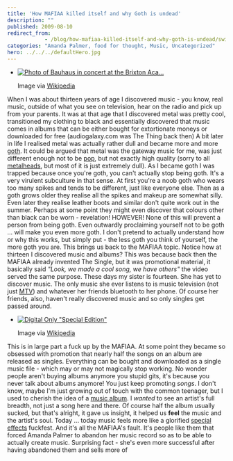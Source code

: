 ```yaml
---
title: 'How MAFIAA killed itself and why Goth is undead'
description: ""
published: 2009-08-10
redirect_from: 
            - /blog/how-mafiaa-killed-itself-and-why-goth-is-undead/swizec/687
categories: "Amanda Palmer, food for thought, Music, Uncategorized"
hero: ../../../defaultHero.jpg
---
```


-   [![Photo of Bauhaus in concert at the Brixton Aca...](http://upload.wikimedia.org/wikipedia/commons/thumb/b/b1/Bauhaus_concert.jpg/300px-Bauhaus_concert.jpg "Photo of Bauhaus in concert at the Brixton Aca...")](http://commons.wikipedia.org/wiki/Image:Bauhaus_concert.jpg)

    Image via [Wikipedia](http://commons.wikipedia.org/wiki/Image:Bauhaus_concert.jpg)

When I was about thirteen years of age I discovered music - you know, real music, outside of what you see on television, hear on the radio and pick up from your parents. It was at that age that I discovered metal was pretty cool, transitioned my clothing to black and essentially discovered that music comes in albums that can be either bought for extortionate moneys or downloaded for free (audiogalaxy.com was The Thing back then) A bit later in life I realised metal was actually rather dull and became more and more [goth](http://en.wikipedia.org/wiki/Goth_subculture "Goth subculture"). It could be argued that metal was the gateway music for me, was just different enough not to be [pop](http://en.wikipedia.org/wiki/Pop_music "Pop music"), but not exactly high quality (sorry to all [metalheads](http://en.wikipedia.org/wiki/Metalhead "Metalhead"), but most of it is just extremely dull). As I became goth I was trapped because once you're goth, you can't actually stop being goth. It's a very virulent subculture in that sense. At first you're a noob goth who wears too many spikes and tends to be different, just like everyone else. Then as a goth grows older they realise all the spikes and makeup are somewhat silly. Even later they realise leather boots and similar don't quite work out in the summer. Perhaps at some point they might even discover that colours other than black can be worn - revelation! HOWEVER! None of this will prevent a person from being goth. Even outwardly proclaiming yourself not to be goth ... will make you even more goth. I don't pretend to actually understand how or why this works, but simply put - the less goth you think of yourself, the more goth you are. This brings us back to the MAFIAA topic. Notice how at thirteen I discovered music and albums? This was because back then the MAFIAA already invented The Single, but it was promotional material, it basically said _"Look, we made a cool song, we have others"_ the video served the same purpose. These days my sister is fourteen. She has yet to discover music. The only music she ever listens to is music television (not just [MTV](http://en.wikipedia.org/wiki/MTV "MTV")) and whatever her friends bluetooth to her phone. Of course her friends, also, haven't really discovered music and so only singles get passed around.

-   [![Digital Only "Special Edition"](http://upload.wikimedia.org/wikipedia/en/thumb/0/0d/WKAP_Amazon_cover.jpg/300px-WKAP_Amazon_cover.jpg 'Digital Only "Special Edition"')](http://en.wikipedia.org/wiki/Image:WKAP_Amazon_cover.jpg)

    Image via [Wikipedia](http://en.wikipedia.org/wiki/Image:WKAP_Amazon_cover.jpg)

This is in large part a fuck up by the MAFIAA. At some point they became so obsessed with promotion that nearly half the songs on an album are released as singles. Everything can be bought and downloaded as a single music file - which may or may not magically stop working. No wonder people aren't buying albums anymore you stupid gits, it's because you never talk about albums anymore! You just keep promoting _songs_. I don't know, maybe I'm just growing out of touch with the common teenager, but I used to cherish the idea of a [music album](http://en.wikipedia.org/wiki/Album "Album"). I _wanted_ to see an artist's full breadth, not just a song here and there. Of course half the album usually sucked, but that's alright, it gave us insight, it helped us **feel** the music and the artist's soul. Today ... today music feels more like a glorified [special effects](http://en.wikipedia.org/wiki/Special_effect "Special effect") fuckfest. And it's all the MAFIAA's fault. It's people like them that forced Amanda Palmer to abandon her music record so as to be able to actually create music. Surprising fact - she's even more successful after having abandoned them and sells more of

